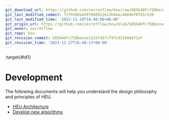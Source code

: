 ```yaml
---
git_download_url: https://github.com/secretflow/heu/raw/b85b40fc758becee1325f367cf97cd126884f1ef/docs/development/index.rst
git_last_modified_commit: 71f9388a430789d912e12b4eac4b69ef67d1c538
git_last_modified_time: '2022-11-10T18:40:08+08:00'
git_origin_url: https://github.com/secretflow/heu/blob/b85b40fc758becee1325f367cf97cd126884f1ef/docs/development/index.rst
git_owner: secretflow
git_repo: heu
git_revision_commit: b85b40fc758becee1325f367cf97cd126884f1ef
git_revision_time: '2023-12-27T16:48:17+08:00'
---
```


:target{#id1}

# Development

The following documents will help you understand the design philosophy and principles of HEU.

<TableOfContents>


  - [HEU Architecture](arch.mdx)
  - [Develop new algorithms](phe_dev.mdx)
</TableOfContents>
